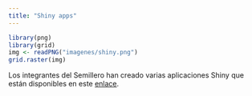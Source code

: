 ```yaml
---
title: "Shiny apps"
---
```


```r
library(png)
library(grid)
img <- readPNG("imagenes/shiny.png")
grid.raster(img)
```

Los integrantes del Semillero han creado varias aplicaciones Shiny que están disponibles en este [enlace](http://ciencias.medellin.unal.edu.co/escuelas/estadistica/herramientas.html).